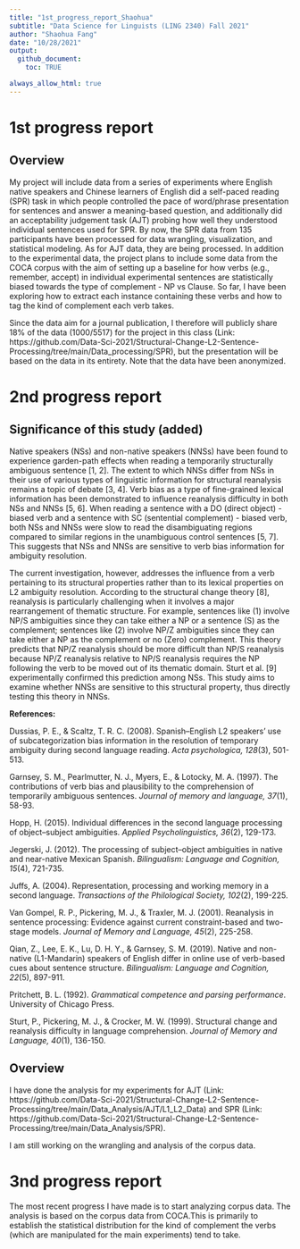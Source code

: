 ```yaml
---
title: "1st_progress_report_Shaohua"
subtitle: "Data Science for Linguists (LING 2340) Fall 2021"
author: "Shaohua Fang"
date: "10/28/2021"
output: 
  github_document: 
    toc: TRUE

always_allow_html: true
---
```


# 1st progress report

## Overview 

My project will include data from a series of experiments where English native speakers and Chinese learners of English did a self-paced reading (SPR) task in which people controlled the pace of word/phrase presentation for sentences and answer a meaning-based question, and additionally did an acceptability judgement task (AJT) probing how well they understood individual sentences used for SPR. By now, the SPR data from 135 participants have been processed for data wrangling, visualization, and statistical modeling. As for AJT data, they are being processed. In addition to the experimental data, the project plans to include some data from the COCA corpus with the aim of setting up a baseline for how verbs (e.g., remember, accept) in individual experimental sentences are statistically biased towards the type of complement - NP vs Clause. So far, I have been exploring how to extract each instance containing these verbs and how to tag the kind of complement each verb takes.

Since the data aim for a journal publication, I therefore will publicly share 18% of the data (1000/5517) for the project in this class (Link: https://github.com/Data-Sci-2021/Structural-Change-L2-Sentence-Processing/tree/main/Data_processing/SPR), but the presentation will be based on the data in its entirety. Note that the data have been anonymized. 



# 2nd progress report

## Significance of this study (added)
Native speakers (NSs) and non-native speakers (NNSs) have been found to experience garden-path effects when reading a temporarily structurally ambiguous sentence [1, 2]. The extent to which NNSs differ from NSs in their use of various types of linguistic information for structural reanalysis remains a topic of debate [3, 4]. Verb bias as a type of fine-grained lexical information has been demonstrated to influence reanalysis difficulty in both NSs and NNSs [5, 6]. When reading a sentence with a DO (direct object) - biased verb and a sentence with SC (sentential complement) - biased verb, both NSs and NNSs were slow to read the disambiguating regions compared to similar regions in the unambiguous control sentences [5, 7]. This suggests that NSs and NNSs are sensitive to verb bias information for ambiguity resolution. 

The current investigation, however, addresses the influence from a verb pertaining to its structural properties rather than to its lexical properties on L2 ambiguity resolution. According to the structural change theory [8], reanalysis is particularly challenging when it involves a major rearrangement of thematic structure. For example, sentences like (1) involve NP/S ambiguities since they can take either a NP or a sentence (S) as the complement; sentences like (2) involve NP/Z ambiguities since they can take either a NP as the complement or no (Zero) complement. This theory predicts that NP/Z reanalysis should be more difficult than NP/S reanalysis because NP/Z reanalysis relative to NP/S reanalysis requires the NP following the verb to be moved out of its thematic domain. Sturt et al. [9] experimentally confirmed this prediction among NSs. This study aims to examine whether NNSs are sensitive to this structural property, thus directly testing this theory in NNSs. 

**References:**

Dussias, P. E., & Scaltz, T. R. C. (2008). Spanish–English L2 speakers’ use of subcategorization bias information in the resolution of temporary ambiguity during second language reading. *Acta psychologica, 128*(3), 501-513.

Garnsey, S. M., Pearlmutter, N. J., Myers, E., & Lotocky, M. A. (1997). The contributions of verb bias and plausibility to the comprehension of temporarily ambiguous sentences. *Journal of memory and language, 37*(1), 58-93.

Hopp, H. (2015). Individual differences in the second language processing of object–subject ambiguities. *Applied Psycholinguistics, 36*(2), 129-173.

Jegerski, J. (2012). The processing of subject–object ambiguities in native and near-native Mexican Spanish. *Bilingualism: Language and Cognition, 15*(4), 721-735.

Juffs, A. (2004). Representation, processing and working memory in a second language. *Transactions of the Philological Society, 102*(2), 199-225.

Van Gompel, R. P., Pickering, M. J., & Traxler, M. J. (2001). Reanalysis in sentence processing: Evidence against current constraint-based and two-stage models. *Journal of Memory and Language, 45*(2), 225-258.

Qian, Z., Lee, E. K., Lu, D. H. Y., & Garnsey, S. M. (2019). Native and non-native (L1-Mandarin) speakers of English differ in online use of verb-based cues about sentence structure. *Bilingualism: Language and Cognition, 22*(5), 897-911.

Pritchett, B. L. (1992). *Grammatical competence and parsing performance*. University of Chicago Press.


Sturt, P., Pickering, M. J., & Crocker, M. W. (1999). Structural change and reanalysis difficulty in language comprehension. *Journal of Memory and Language, 40*(1), 136-150.

## Overview 
I have done the analysis for my experiments for AJT (Link: https://github.com/Data-Sci-2021/Structural-Change-L2-Sentence-Processing/tree/main/Data_Analysis/AJT/L1_L2_Data) and SPR (Link: https://github.com/Data-Sci-2021/Structural-Change-L2-Sentence-Processing/tree/main/Data_Analysis/SPR). 

I am still working on the wrangling and analysis of the corpus data. 
 
# 3nd progress report

The most recent progress I have made is to start analyzing corpus data. The analysis is based on the corpus data from COCA.This is primarily to establish the statistical distribution for the kind of complement the verbs (which are  manipulated for the main experiments) tend to take. 





















